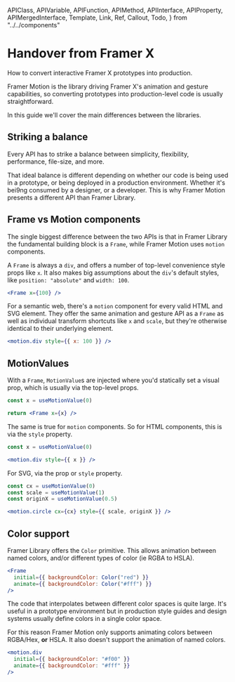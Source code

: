 <!-- 👋 Editing this file? Need help? → https://github.com/framer/api-docs/blob/master/CONTRIBUTING.md -->

  APIClass,
  APIVariable,
  APIFunction,
  APIMethod,
  APIInterface,
  APIProperty,
  APIMergedInterface,
  Template,
  Link,
  Ref,
  Callout,
  Todo,
} from "../../components"


# Handover from Framer X

<span className="lead">
  How to convert interactive Framer X prototypes into
  production.
</span>

Framer Motion is the library driving Framer X's animation and gesture capabilities, so converting prototypes into production-level code is usually straightforward.

In this guide we'll cover the main differences between the libraries.

## Striking a balance

Every API has to strike a balance between simplicity, flexibility, performance, file-size, and more.

That ideal balance is different depending on whether our code is being used in a prototype, or being deployed in a production environment. Whether it's bei9ng consumed by a designer, or a developer. This is why Framer Motion presents a different API than Framer Library.

## Frame vs Motion components

The single biggest difference between the two APIs is that in Framer Library the fundamental building block is a `Frame`, while Framer Motion uses `motion` components.

A `Frame` is always a `div`, and offers a number of top-level convenience style props like `x`. It also makes big assumptions about the `div`'s default styles, like `position: "absolute"` and `width: 100`.

```jsx
<Frame x={100} />
```

For a semantic web, there's a `motion` component for every valid HTML and SVG element. They offer the same animation and gesture API as a `Frame` as well as individual transform shortcuts like `x` and `scale`, but they're otherwise identical to their underlying element.

```jsx
<motion.div style={{ x: 100 }} />
```

## MotionValues

With a `Frame`, `MotionValue`s are injected where you'd statically set a visual prop, which is usually via the top-level props.

```jsx
const x = useMotionValue(0)

return <Frame x={x} />
```

The same is true for `motion` components. So for HTML components, this is via the `style` property.

```jsx
const x = useMotionValue(0)

<motion.div style={{ x }} />
```

For SVG, via the prop or `style` property.

```jsx
const cx = useMotionValue(0)
const scale = useMotionValue(1)
const originX = useMotionValue(0.5)

<motion.circle cx={cx} style={{ scale, originX }} />
```

## Color support

Framer Library offers the `Color` primitive. This allows animation between named colors, and/or different types of color (ie RGBA to HSLA).

```jsx
<Frame
  initial={{ backgroundColor: Color("red") }}
  animate={{ backgroundColor: Color("#fff") }}
/>
```

The code that interpolates between different color spaces is quite large. It's useful in a prototype environment but in production style guides and design systems usually define colors in a single color space.

For this reason Framer Motion only supports animating colors between RGBA/Hex, **or** HSLA. It also doesn't support the animation of named colors.

```jsx
<motion.div
  initial={{ backgroundColor: "#f00" }}
  animate={{ backgroundColor: "#fff" }}
/>
```
